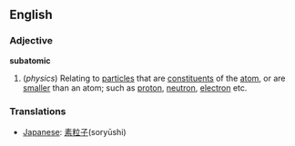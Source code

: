 == English ==

===Adjective===
'''subatomic'''
#(''physics'') Relating to [[particle]]s that are [[constituent]]s of the [[atom]], or are [[smaller]] than an atom; such as [[proton]], [[neutron]], [[electron]] etc.

=== Translations ===
*[[Japanese]]: [[素粒子]](sory&#363;shi)